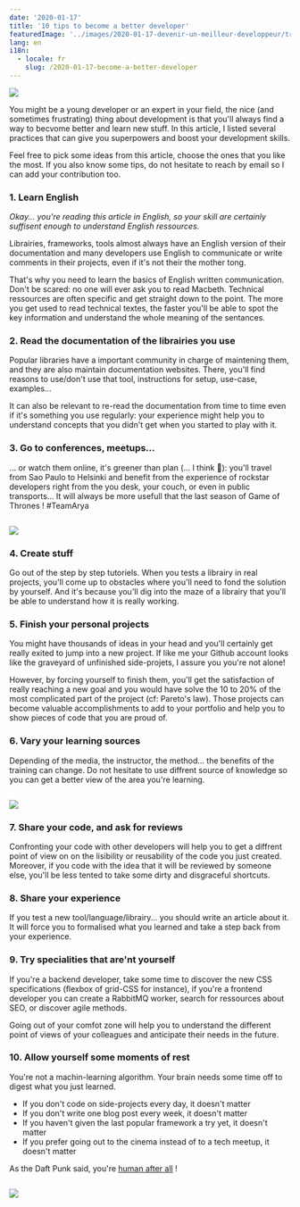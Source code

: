 ```yaml
---
date: '2020-01-17'
title: '10 tips to become a better developer'
featuredImage: '../images/2020-01-17-devenir-un-meilleur-developpeur/train-jedi.png'
lang: en
i18n:
  - locale: fr
    slug: /2020-01-17-become-a-better-developer
---
```


<Image align="right">

![](../images/2020-01-17-devenir-un-meilleur-developpeur/train-jedi.png)

</Image>

You might be a young developer or an expert in your field, the nice (and sometimes frustrating) thing about development is that you'll always find a way to becvome better and learn new stuff. In this article, I listed several practices that can give you superpowers and boost your development skills.

Feel free to pick some ideas from this article, choose the ones that you like the most. If you also know some tips, do not hesitate to reach by email so I can add your contribution too.


### 1. Learn English

*Okay... you're reading this article in English, so your skill are certainly suffisent enough to understand English ressources.*

Librairies, frameworks, tools almost always have an English version of their documentation and many developers use English to communicate or write comments in their projects, even if it's not their the mother tong. 

That's why you need to learn the basics of English written communication. Don't be scared: no one will ever ask you to read Macbeth. Technical ressources are often specific and get straight down to the point. The more you get used to read technical textes, the faster you'll be able to spot the key information and understand the whole meaning of the sentances.

### 2. Read the documentation of the librairies you use

Popular libraries have a important community in charge of maintening them, and they are also maintain documentation websites. There, you'll find reasons to use/don't use that tool, instructions for setup, use-case, examples...

It can also be relevant to re-read the documentation from time to time even if it's something you use regularly: your experience might help you to understand concepts that you didn't get when you started to play with it.

### 3. Go to conferences, meetups...
... or watch them online, it's greener than plan (... I think 🤔): you'll travel from Sao Paulo to Helsinki and benefit from the experience of rockstar developers right from the you desk, your couch, or even in public transports... It will always be more usefull that the last season of Game of Thrones ! #TeamArya

<Image>

![](../images/2020-01-17-devenir-un-meilleur-developpeur/hologram.jpg)

</Image>

### 4. Create stuff
Go out of the step by step tutoriels. When you tests a librairy in real projects, you'll come up to obstacles where you'll need to fond the solution by yourself. And it's because you'll dig into the maze of a librairy that you'll be able to understand how it is really working.

### 5. Finish your personal projects
You might have thousands of ideas in your head and you'll certainly get really exited to jump into a new project. If like me your Github account looks like the graveyard of unfinished side-projets, I assure you you're not alone!

However, by forcing yourself to finish them, you'll get the satisfaction of really reaching a new goal and you would have solve the 10 to 20% of the most complicated part of the project (cf: Pareto's law). Those projects can become valuable accomplishments to add to your portfolio and help you to show pieces of code that you are proud of.

### 6. Vary your learning sources
Depending of the media, the instructor, the method... the benefits of the training can change. Do not hesitate to use diffrent source of knowledge so you can get a better view of the area you're learning.

<Image>

![](../images/2020-01-17-devenir-un-meilleur-developpeur/luke.jpeg)

</Image>


### 7. Share your code, and ask for reviews

Confronting your code with other developers will help you to get a diffrent point of view on on the lisibility or reusability of the code you just created. Moreover, if you code with the idea that it will be reviewed by someone else, you'll be less tented to take some dirty and disgraceful shortcuts.

### 8. Share your experience 

If you test a new tool/language/librairy... you should write an article about it. It will force you to formalised what you learned and take a step back from your experience.

### 9. Try specialities that are'nt yourself

If you're a backend developer, take some time to discover the new CSS specifications (flexbox of grid-CSS for instance), if you're a frontend developer you can create a RabbitMQ worker, search for ressources about SEO, or discover agile methods.

Going out of your comfot zone will help you to understand the different point of views of your colleagues and anticipate their needs in the future.

### 10. Allow yourself some moments of rest

You're not a machin-learning algorithm. Your brain needs some time off to digest what you just learned.

- If you don't code on side-projects every day, it doesn't matter
- If you don't write one blog post every week, it doesn't matter
- If you haven't given the last popular framework a try yet, it doesn't matter
- If you prefer going out to the cinema instead of to a tech meetup, it doesn't matter

As the Daft Punk said, you're [human after all](https://www.youtube.com/watch?v=PXYeARRyDWk) !

<Image>

![](../images/2020-01-17-devenir-un-meilleur-developpeur/leia.jpeg)

</Image>
